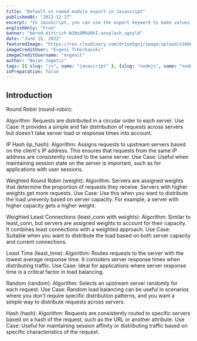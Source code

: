 ```yaml
---
title: "Default vs named module export in Javascript"
publishedAt: "2022-12-17"
excerpt: "In JavaScript, you can use the export keyword to make values and functions available for use in other files. There are two ways to use export: as a named export or as a default export."
englishOnly: "true"
banner: "bernd-dittrich-W1NsOMhU8hI-unsplash_ugoyld"
date: "June 15, 2022"
featuredImage: "https://res.cloudinary.com/dr1sm5gnj/image/upload/v1668806354/igutech/blogs/evgeni-tcherkasski-bao8WXkifXI-unsplash_t80cr4.jpg"
imageCreditUser: "Evgeni Tcherkasski"
imageCreditUsername: "evgenit"
author: "Bojan Jagetic"
tags: [{ slug: "js", name: "javascript" }, {slug: "nodejs", name: "nodejs"}]
inPreparation: false
---
```


## Introduction






Round Robin (round-robin):

Algorithm: Requests are distributed in a circular order to each server.
Use Case: It provides a simple and fair distribution of requests across servers but doesn't take server load or response times into account.

IP Hash (ip_hash):
Algorithm: Assigns requests to upstream servers based on the client's IP address. This ensures that requests from the same IP address are consistently routed to the same server.
Use Case: Useful when maintaining session state on the server is important, such as for applications with user sessions.

Weighted Round Robin (weight):
Algorithm: Servers are assigned weights that determine the proportion of requests they receive. Servers with higher weights get more requests.
Use Case: Use this when you want to distribute the load unevenly based on server capacity. For example, a server with higher capacity gets a higher weight.

Weighted Least Connections (least_conn with weights):
Algorithm: Similar to least_conn, but servers are assigned weights to account for their capacity. It combines least connections with a weighted approach.
Use Case: Suitable when you want to distribute the load based on both server capacity and current connections.

Least Time (least_time):
Algorithm: Routes requests to the server with the lowest average response time. It considers server response times when distributing traffic.
Use Case: Ideal for applications where server response time is a critical factor in load balancing.

Random (random):
Algorithm: Selects an upstream server randomly for each request.
Use Case: Random load balancing can be useful in scenarios where you don't require specific distribution patterns, and you want a simple way to distribute requests across servers.

Hash (hash):
Algorithm: Requests are consistently routed to specific servers based on a hash of the request, such as the URL or another attribute.
Use Case: Useful for maintaining session affinity or distributing traffic based on specific characteristics of the request.